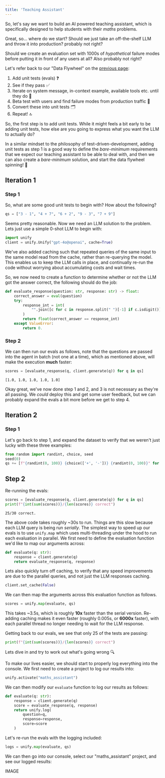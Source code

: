 ```yaml
---
title: 'Teaching Assistant'
---
```


So, let's say we want to build an AI powered teaching assistant, which is specifically
designed to help students with their *maths* problems.

Great, so... where do we start? Should we just take an off-the-shelf LLM and throw it
into production? probably not right?

Should we create an evaluation set with 1000s of *hypothetical* failure modes before
putting it in front of any users at all? Also probably not right?

Let's refer back to our "Data Flywheel" on the
[previous page](https://docs.unify.ai/data_flywheel/overview):

1. Add unit tests (evals) ❓
2. See if they pass ✅
3. Iterate on system message, in-context example, available tools etc. until they do 🔁
4. Beta test with users and find failure modes from production traffic 🚦
5. Convert these into unit tests 🗂️
6. Repeat! 🔝

So, the first step is to add unit tests. While it might feels a bit early to be adding
unit tests, how else are you going to express what you want the LLM to actually do?

In a similar mindset to the philosophy of test-driven-development, adding unit tests as
step 1 is a good way to define the *bare-minimum* requirements that we expect our
teaching assistant to be able to deal with, and then we can also create a *bare-minimum*
solution, and start the data flywheel spinning! 🎡

## Iteration 1

### Step 1

So, what are some good unit tests to begin with? How about the following?

```python
qs = ["3 - 1", "4 + 7", "6 + 2", "9 - 3", "7 + 9"]
```

Seems pretty reasonable. Now we need an LLM solution to the problem.
Lets just use a simple 0-shot LLM to begin with:

```python
import unify
client = unify.Unify("gpt-4o@openai", cache=True)
```

We've also added caching such that repeated queries of the same input to the same model
read from the cache, rather than re-querying the model. This enables us to keep the LLM
calls in place, and continually re-run the code without worrying about accumulating
costs and wait times.

So, we now need to create a function to determine whether or not the LLM got the answer
correct, the following should do the job:

```python
def evaluate_response(question: str, response: str) -> float:
    correct_answer = eval(question)
    try:
        response_int = int(
            "".join([c for c in response.split(" ")[-1] if c.isdigit()]),
        )
        return float(correct_answer == response_int)
    except ValueError:
        return 0.
```

### Step 2

We can then run our evals as follows, note that the questions are passed into the agent
in batch (not one at a time), which as mentioned above, will make the execution **much**
faster:

```python
scores = [evaluate_response(q, client.generate(q)) for q in qs]
```
```
[1.0, 1.0, 1.0, 1.0, 1.0]
```

Okay great, we've now done step 1 and 2, and 3 is not necessary as they're all passing.
We *could* deploy this and get some user feedback, but we can probably expand the evals
a bit more before we get to step 4.

## Iteration 2

### Step 1

Let's go back to step 1, and expand the dataset to verify that we weren't just lucky
with these three examples:

```python
from random import randint, choice, seed
seed(0)
qs += [f"{randint(0, 100)} {choice(['+', '-'])} {randint(0, 100)}" for i in range(25)]
```

## Step 2

Re-running the evals:

```python
scores = [evaluate_response(q, client.generate(q)) for q in qs]
print(f"{int(sum(scores))}/{len(scores)} correct")
```
```
25/30 correct.
```

The above code takes roughly ~30s to run. Things are this slow because each LLM query is
being run *serially*. The simplest way to speed up our evals is to use
`unify.map` which uses multi-threading under the hood to run each evaluation in
parallel. We first need to define the evaluation function we'd like to map our arguments
across:

```python
def evaluate(q: str):
    response = client.generate(q)
    return evaluate_response(q, response)
```

Lets also quickly turn off caching, to verify that any speed improvements are due to the
parallel queries, and not just the LLM responses caching.

```python
client.set_cache(False)
```

We can then map the arguments across this evaluation function as follows.

```python
scores = unify.map(evaluate, qs)
```

This takes ~3.5s, which is roughly **10x** faster than the serial version. Re-adding
caching makes it even faster (roughly 0.005s, or **6000x** faster), with each parallel
thread no longer needing to wait for the LLM response.

Getting back to our evals, we see that only 25 of the tests are passing:

```python
print(f"{int(sum(scores))}/{len(scores)} correct")
```

Lets dive in and try to work out what's going wrong 🔍

To make our lives easier, we should start to properly log everything into the console.
We first need to create a project to log our results into:

```python
unify.activate("maths_assistant")
```

We can then modify our `evaluate` function to log our results as follows:

```python
def evaluate(q: str):
    response = client.generate(q)
    score = evaluate_response(q, response)
    return unify.log(
        question=q,
        response=response,
        score=score
    )
```

Let's re-run the evals with the logging included:

```python
logs = unify.map(evaluate, qs)
```

We can then go into our console, select our "maths_assistant" project,
and see our logged results:

IMAGE

